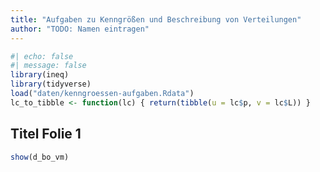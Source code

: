 ```yaml
---
title: "Aufgaben zu Kenngrößen und Beschreibung von Verteilungen"
author: "TODO: Namen eintragen"
---
```


```r
#| echo: false
#| message: false
library(ineq)
library(tidyverse)
load("daten/kenngroessen-aufgaben.Rdata")
lc_to_tibble <- function(lc) { return(tibble(u = lc$p, v = lc$L)) }
```

## Titel Folie 1

```r
show(d_bo_vm)
```

